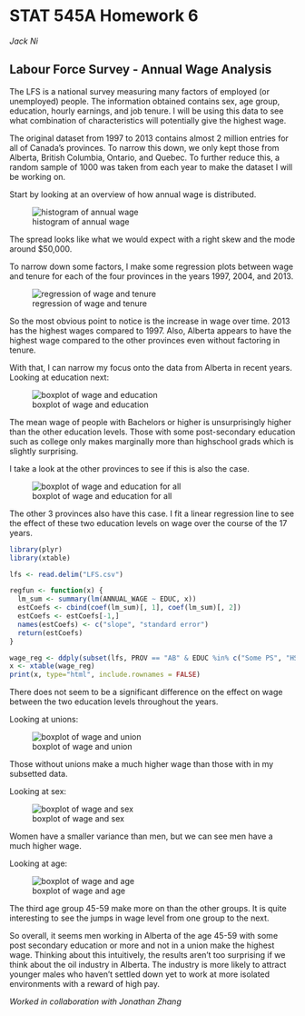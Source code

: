 STAT 545A Homework 6
========================================================

_Jack Ni_

Labour Force Survey - Annual Wage Analysis
-------------------------

The LFS is a national survey measuring many factors of employed (or unemployed) people. The information obtained contains sex, age group, education, hourly earnings, and job tenure. I will be using this data to see what combination of characteristics will potentially give the highest wage.

The original dataset from 1997 to 2013 contains almost 2 million entries for all of Canada's provinces. To narrow this down, we only kept those from Alberta, British Columbia, Ontario, and Quebec. To further reduce this, a random sample of 1000 was taken from each year to make the dataset I will be working on.

Start by looking at an overview of how annual wage is distributed.

![histogram of annual wage](wage_dist.png)

The spread looks like what we would expect with a right skew and the mode around $50,000.

To narrow down some factors, I make some regression plots between wage and tenure for each of the four provinces in the years 1997, 2004, and 2013.

![regression of wage and tenure](wage_tenure.png)

So the most obvious point to notice is the increase in wage over time. 2013 has the highest wages compared to 1997. Also, Alberta appears to have the highest wage compared to the other provinces even without factoring in tenure. 

With that, I can narrow my focus onto the data from Alberta in recent years. Looking at education next:

![boxplot of wage and education](wage_educ.png)

The mean wage of people with Bachelors or higher is unsurprisingly higher than the other education levels. Those with some post-secondary education such as college only makes marginally more than highschool grads which is slightly surprising.

I take a look at the other provinces to see if this is also the case.

![boxplot of wage and education for all](boxplot_wage_educ.png)

The other 3 provinces also have this case. I fit a linear regression line to see the effect of these two education levels on wage over the course of the 17 years.

```r
library(plyr)
library(xtable)
```

```r
lfs <- read.delim("LFS.csv")

regfun <- function(x) {
  lm_sum <- summary(lm(ANNUAL_WAGE ~ EDUC, x))
  estCoefs <- cbind(coef(lm_sum)[, 1], coef(lm_sum)[, 2])
  estCoefs <- estCoefs[-1,]
  names(estCoefs) <- c("slope", "standard error")
  return(estCoefs)
}

wage_reg <- ddply(subset(lfs, PROV == "AB" & EDUC %in% c("Some PS", "HS Grad")), ~ SURVYEAR, regfun)
x <- xtable(wage_reg)
print(x, type="html", include.rownames = FALSE)
```

There does not seem to be a significant difference on the effect on wage between the two education levels throughout the years.

Looking at unions:

![boxplot of wage and union](wage_union.png)

Those without unions make a much higher wage than those with in my subsetted data.

Looking at sex:

![boxplot of wage and sex](wage_sex.png)

Women have a smaller variance than men, but we can see men have a much higher wage.

Looking at age:

![boxplot of wage and age](wage_age.png)

The third age group 45-59 make more on than the other groups. It is quite interesting to see the jumps in wage level from one group to the next.

So overall, it seems men working in Alberta of the age 45-59 with some post secondary education or more and not in a union make the highest wage. Thinking about this intuitively, the results aren't too surprising if we think about the oil industry in Alberta. The industry is more likely to attract younger males who haven't settled down yet to work at more isolated environments with a reward of high pay.

_Worked in collaboration with Jonathan Zhang_